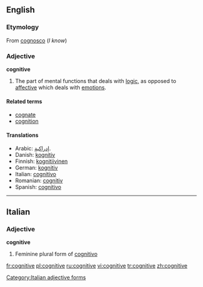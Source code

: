 ==English==

===Etymology===
From {{L.}} [[cognosco]] (''I know'')

===Adjective===
'''cognitive'''

# The part of mental functions that deals with [[logic]], as opposed to [[affective]] which deals with [[emotion]]s.

====Related terms====
* [[cognate]]
* [[cognition]]

====Translations====
* Arabic: [[إدراكية]].
* Danish: [[kognitiv]]
* Finnish: [[kognitiivinen]]
* German: [[kognitiv]]
* Italian: [[cognitivo]]
* Romanian: [[cognitiv]]
* Spanish: [[cognitivo]]

----

==Italian==

===Adjective===
'''cognitive''' {{f}}

# Feminine plural form of [[cognitivo]]

[[Category:Italian adjective forms]]

[[fr:cognitive]]
[[pl:cognitive]]
[[ru:cognitive]]
[[vi:cognitive]]
[[tr:cognitive]]
[[zh:cognitive]]